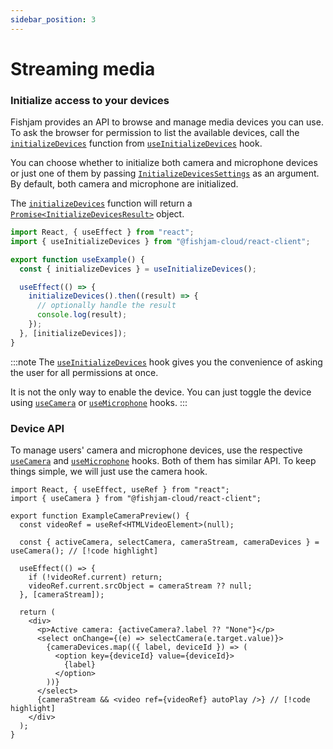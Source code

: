 ```yaml
---
sidebar_position: 3
---
```


# Streaming media

### Initialize access to your devices

Fishjam provides an API to browse and manage media devices you can use.  
To ask the browser for permission to list the available devices,
call the [`initializeDevices`](/api/web/functions/useInitializeDevices#initializedevices)
function from [`useInitializeDevices`](/api/web/functions/useInitializeDevices) hook.

You can choose whether to initialize both camera and microphone devices or just one of them by passing [`InitializeDevicesSettings`](/api/web/type-aliases/InitializeDevicesSettings)
as an argument. By default, both camera and microphone are initialized.

The [`initializeDevices`](/api/web/functions/useInitializeDevices#initializedevices) function will return a [`Promise<InitializeDevicesResult>`](/api/web/type-aliases/InitializeDevicesResult) object.

```ts
import React, { useEffect } from "react";
import { useInitializeDevices } from "@fishjam-cloud/react-client";

export function useExample() {
  const { initializeDevices } = useInitializeDevices();

  useEffect(() => {
    initializeDevices().then((result) => {
      // optionally handle the result
      console.log(result);
    });
  }, [initializeDevices]);
}
```

:::note
The [`useInitializeDevices`](/api/web/functions/useInitializeDevices) hook gives you the convenience of asking the user for all permissions at once.

It is not the only way to enable the device. You can just toggle the device using [`useCamera`](/api/web/functions/useCamera) or [`useMicrophone`](/api/web/functions/useMicrophone) hooks.
:::

### Device API

To manage users' camera and microphone devices, use the respective [`useCamera`](/api/web/functions/useCamera)
and [`useMicrophone`](/api/web/functions/useMicrophone) hooks.
Both of them has similar API. To keep things simple, we will just use the camera hook.

```tsx
import React, { useEffect, useRef } from "react";
import { useCamera } from "@fishjam-cloud/react-client";

export function ExampleCameraPreview() {
  const videoRef = useRef<HTMLVideoElement>(null);

  const { activeCamera, selectCamera, cameraStream, cameraDevices } = useCamera(); // [!code highlight]

  useEffect(() => {
    if (!videoRef.current) return;
    videoRef.current.srcObject = cameraStream ?? null;
  }, [cameraStream]);

  return (
    <div>
      <p>Active camera: {activeCamera?.label ?? "None"}</p>
      <select onChange={(e) => selectCamera(e.target.value)}>
        {cameraDevices.map(({ label, deviceId }) => (
          <option key={deviceId} value={deviceId}>
            {label}
          </option>
        ))}
      </select>
      {cameraStream && <video ref={videoRef} autoPlay />} // [!code highlight]
    </div>
  );
}
```
